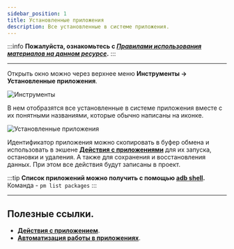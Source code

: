 ```yaml
---
sidebar_position: 1
title: Установленные приложения
description: Все установленные в системе приложения.
---
```

:::info **Пожалуйста, ознакомьтесь с [*Правилами использования материалов на данном ресурсе*](../Disclaimer).**
:::
_______________________________________________
Открыть окно можно через верхнее меню **Инструменты → Установленные приложения**.  

![Инструменты](./assets/Installed_App_pic1.png)   
  
В нем отобразятся все установленные в системе приложения вместе с их понятными названиями, которые обычно написаны на иконке.  

![Установленные приложения](./assets/Installed_App_pic2.png)   

Идентификатор приложения можно скопировать в буфер обмена и использовать в экшене [**Действия с приложениями**](../Android/App) для их запуска, остановки и удаления. А также для сохранения и восстановления данных. При этом все действия будут записаны в проект.

:::tip **Список приложений можно получить с помощью [adb shell](../Android/ADB_Shell#adb-shell).**
Команда - `pm list packages`
:::
_______________________________________________  
## Полезные ссылки.   
- [**Действия с приложением**](../Android/App).  
- [**Автоматизация работы в приложениях**](../get-started/apps).   
